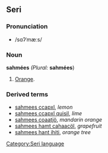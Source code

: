 ==Seri==
[[Category:Seri language]]
===Pronunciation===
*/sɑʔˈmæːs/
===Noun===
'''sahmées''' ''(Plural:'' '''sahmées''')
#[[Orange]].
===Derived terms===
*[[sahmees ccapxl]], ''lemon''
*[[sahmees ccapxl quisil]], ''lime''
*[[sahmees coaatjö]], ''mandarin orange''
*[[sahmees hamt cahaacöl]], ''grapefruit''
*[[sahmees hant ihiti]], ''orange tree''